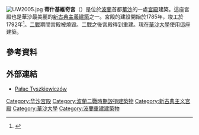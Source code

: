 [[File:UW2005.jpg|thumb]]
'''蒂什基維奇宮'''（{{lang-pl|pałac Tyszkiewiczów w Warszawie}}）是位於[[波蘭|波蘭]]首都[[華沙|華沙]]的一處[[宮殿|宮殿]]建築。這座宮殿也是華沙最美麗的[[新古典主義建築|新古典主義建築]]之一。宮殿的建設開始於1785年，竣工於1792年<ref name="naszemiasto">{{cite web |author =  |url = http://warszawa.naszemiasto.pl/kontakty_adresy/57673_95.html |title = Pałac Tyszkiewiczów |work = naszemiasto.pl |publisher =  |pages =  |page =  |date =  |accessdate = 2008-02-18 |language = pl |archive-date = 2012-04-25 |archive-url = https://www.webcitation.org/67BXVgdJd?url=http://warszawa.naszemiasto.pl/kontakty_adresy/57673,palac-tyszkiewiczow,id,t.html?sesja_gratka=f7aab49ecbd93ab7840425b5c5127eda |dead-url = no }}</ref>。[[二戰|二戰]]期間宮殿被燒毀。二戰之後宮殿得到重建。現在[[華沙大學|華沙大學]]使用這座建築。
==參考資料==
{{commons category|Tyszkiewicz Palace}}
{{Reflist}}
==外部連結==
* {{pl icon}} [https://web.archive.org/web/20080229070402/http://www.ewarszawa.com/przewodnik/obiekt/index.php?id=96 Pałac Tyszkiewiczów]
{{coord|52|14|26|N|21|01|02|E|type:landmark|display=title}}
[[Category:华沙宫殿|Category:华沙宫殿]]
[[Category:波蘭二戰時期毀損建築物|Category:波蘭二戰時期毀損建築物]]
[[Category:新古典主义宫殿|Category:新古典主义宫殿]]
[[Category:華沙大學|Category:華沙大學]]
[[Category:波蘭重建建築物|Category:波蘭重建建築物]]